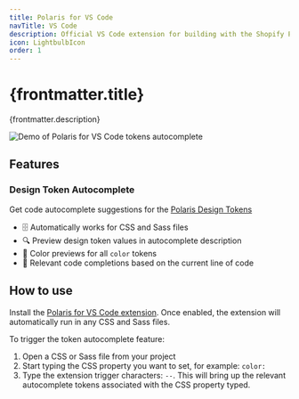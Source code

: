 ```yaml
---
title: Polaris for VS Code
navTitle: VS Code
description: Official VS Code extension for building with the Shopify Polaris design system.
icon: LightbulbIcon
order: 1
---
```


# {frontmatter.title}

<Lede>{frontmatter.description}</Lede>

<picture>
  <source
    srcSet="/images/tools/polaris-for-vscode/polaris-for-vscode-preview.png"
    media="(prefers-reduced-motion: reduce)"
  ></source>
  <img
    style={{maxWidth: '100%'}}
    srcSet="/images/tools/polaris-for-vscode/polaris-for-vscode-preview.gif"
    alt="Demo of Polaris for VS Code tokens autocomplete"
  />
</picture>

## Features

### Design Token Autocomplete

Get code autocomplete suggestions for the [Polaris Design Tokens](https://polaris.shopify.com/tokens/color#navigation)

- 🗄️ Automatically works for CSS and Sass files
- 🔍 Preview design token values in autocomplete description
- 🎨 Color previews for all `color` tokens
- 🥇 Relevant code completions based on the current line of code

## How to use

Install the [Polaris for VS Code extension](https://marketplace.visualstudio.com/items?itemName=Shopify.polaris-for-vscode). Once enabled, the extension will automatically run in any CSS and Sass files.

To trigger the token autocomplete feature:

1. Open a CSS or Sass file from your project
2. Start typing the CSS property you want to set, for example: `color:`
3. Type the extension trigger characters: `--`. This will bring up the relevant autocomplete tokens associated with the CSS property typed.
